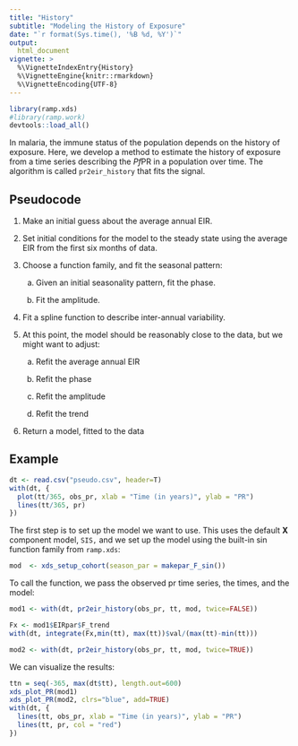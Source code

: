 ```yaml
---
title: "History" 
subtitle: "Modeling the History of Exposure" 
date: "`r format(Sys.time(), '%B %d, %Y')`"
output:
  html_document 
vignette: >
  %\VignetteIndexEntry{History}
  %\VignetteEngine{knitr::rmarkdown}
  %\VignetteEncoding{UTF-8}
---
```


```r
library(ramp.xds)
#library(ramp.work)
devtools::load_all()
```

In malaria, the immune status of the population depends on the history of exposure. Here, we develop a method to estimate the history of exposure from a time series describing the *Pf*PR in a population over time. The algorithm is called `pr2eir_history` that fits the signal. 

## Pseudocode

1. Make an initial guess about the average annual EIR. 

2. Set initial conditions for the model to the steady state using the average EIR from the first six months of data.  

3. Choose a function family, and fit the seasonal pattern: 

    a. Given an initial seasonality pattern, fit the phase.  
    
    b. Fit the amplitude.

4. Fit a spline function to describe inter-annual variability. 

5. At this point, the model should be reasonably close to the data, but we might want to adjust:

    a. Refit the average annual EIR
    
    b. Refit the phase 
    
    c. Refit the amplitude 
    
    c. Refit the trend 
    
6. Return a model, fitted to the data
    
## Example 

```r
dt <- read.csv("pseudo.csv", header=T)
with(dt, {
  plot(tt/365, obs_pr, xlab = "Time (in years)", ylab = "PR")
  lines(tt/365, pr)  
})
```

The first step is to set up the model we want to use. This uses the default **X** component model, `SIS,` and we set up the model using the built-in sin function family from `ramp.xds`: 

```r
mod  <- xds_setup_cohort(season_par = makepar_F_sin())
```

To call the function, we pass the observed pr time series, the times, and the model:  

```r
mod1 <- with(dt, pr2eir_history(obs_pr, tt, mod, twice=FALSE))
```

```r
Fx <- mod1$EIRpar$F_trend
with(dt, integrate(Fx,min(tt), max(tt))$val/(max(tt)-min(tt))) 
```


```r
mod2 <- with(dt, pr2eir_history(obs_pr, tt, mod, twice=TRUE))
```

We can visualize the results: 

```r
ttn = seq(-365, max(dt$tt), length.out=600)
xds_plot_PR(mod1)
xds_plot_PR(mod2, clrs="blue", add=TRUE)
with(dt, {
  lines(tt, obs_pr, xlab = "Time (in years)", ylab = "PR")
  lines(tt, pr, col = "red")  
})

```

